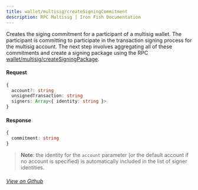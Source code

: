 ```yaml
---
title: wallet/multisig/createSigningCommitment
description: RPC Multisig | Iron Fish Documentation
---
```


Creates the siging commitment for a participant of a multisig wallet. The participant is committing to participate in the transaction signing process for the multisig account. The next step involves aggregating all of these commitments and create a signing package using the RPC [wallet/multisig/createSigningPackage](developers/documentation/rpc/wallet/multisig/create_signing_package).

#### Request

```ts
{
  account?: string
  unsignedTransaction: string
  signers: Array<{ identity: string }>
}
```

#### Response

```ts
{
  commitment: string
}
```

> **Note**: the identity for the `account` parameter (or the default account if no account is specified) is automatically included in the list of signer identities.

###### [View on Github](https://github.com/iron-fish/ironfish/blob/master/ironfish/src/rpc/routes/wallet/multisig/createSigningCommitment.ts)
